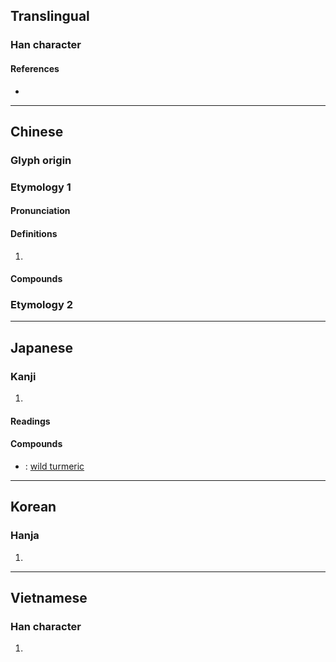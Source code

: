 {{also|薑}}
{{character info/new}}
==Translingual==

===Han character===
{{Han char|rn=38|rad=女|as=06|sn=9|four=80404|canj=TGV|ids=⿱𦍌女}}

====References====
* {{Han ref|kx=0259.200|dkj=06205|dj=0525.210|hdz=21047.110|uh=59DC|ud=23004|bh=ABB8|bd=43960}}

----

==Chinese==

===Glyph origin===
{{Han etym}}

===Etymology 1===
{{zh-forms}}

====Pronunciation====
{{zh-pron
|m=jiāng
|c=goeng1
|h=pfs=kiông
|mn=xm,qz,tw:khiuⁿ/xm,tw:kiuⁿ/zz:kioⁿ/xm,qz,tw:khiong/zz:khiang/tw:kiong
|mn_note=khiuⁿ - vernacular (surname in Quanzhou); kiuⁿ/kioⁿ - vernacular (limited, e.g. {{zh-l|*埔姜}}); khiong/khiang - literary (surname in Xiamen, Zhangzhou, Taiwan); kiong - literary (limited, e.g. {{zh-l|*范姜}})
|mc=y
|oc=y
|cat=pn
}}

====Definitions====
{{zh-hanzi}}

# {{surname|lang=zh}}

====Compounds====
{{zh-der|范姜|姜被|姬姜|姜黃|姜家大被|孟姜女|姜芋|敬姜猶績|海埔姜|賣良姜|齊姜|埔姜}}

===Etymology 2===
{{zh-see|薑}}

----

==Japanese==

===Kanji===
{{ja-kanji|grade=|rs=女06}}

# {{defn|lang=ja|sort=女06}}

====Readings====
{{ja-readings|goon=[[こう]] (kō)|kanon=[[きょう]] (kyō)|kun=[[つよい]] (tsuyoi)}}

====Compounds====
* {{ja-r|姜黄|きょうおう}}: [[wild turmeric]]

----

==Korean==

===Hanja===
{{ko-hanja|hangeul=강|rv=gang|mr=kang}}

# {{surname|lang=ko}}

----

==Vietnamese==

===Han character===
{{vi-hantu|[[khương]], [[cưng]], [[gừng]]|rs=女06}}

# {{defn|lang=vi|sort=女06}}